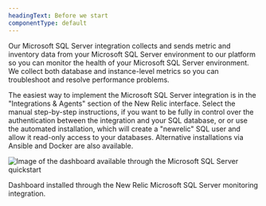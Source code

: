```yaml
---
headingText: Before we start
componentType: default
---
```


Our Microsoft SQL Server integration collects and sends metric and inventory data from your Microsoft SQL Server environment to our platform so you can monitor the health of your Microsoft SQL Server environment. We collect both database and instance-level metrics so you can troubleshoot and resolve performance problems.

The easiest way to implement the Microsoft SQL Server integration is in the "Integrations & Agents" section of the New Relic interface. Select the manual step-by-step instructions, if you want to be fully in control over the authentication between the integration and your SQL database, or or use the automated installation, which will create a "newrelic" SQL user and allow it read-only access to your databases. Alternative installations via Ansible and Docker are also available.

<img
    title="Microsoft SQL Server quickstart dashboard"
    alt="Image of the dashboard available through the Microsoft SQL Server quickstart"
    src="/images/infrastructure_screenshot-crop_mssql-dashboard.webp"
/>

<figcaption>
    Dashboard installed through the New Relic Microsoft SQL Server monitoring integration.
</figcaption>
